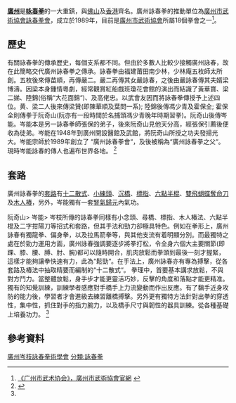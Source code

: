 {{multiple issues|
{{missing information|历史、现状|time=2019-07-31T09:17:41+00:00}}
{{onesource|time=2019-07-31T09:17:41+00:00}}
{{refimprove|time=2019-07-31T09:17:41+00:00}}
}}
'''[[廣州|廣州]]'''是'''[[咏春拳|咏春拳]]'''的一大重鎮，與[[佛山|佛山]]及[[香港|香港]]齊名。廣州詠春拳的推動單位為[[廣州市武術協會詠春拳會|廣州市武術協會詠春拳會]]，成立於1989年，目前是[[廣州市武術協會|廣州市武術協會]]所屬18個拳會之一<ref>[http://www.tiwang.com/Association/WushuContent.aspx?id=437&tid=19 《广州市武术协会》，廣州市武術協會官網] {{webarchive|url=https://web.archive.org/web/20100625071235/http://www.tiwang.com/Association/WushuContent.aspx?id=437&tid=19 |date=2010-06-25 }}</ref>。

==歷史==
有關詠春拳的傳承歷史，每個支系都不同。但由於多數人比較少接觸廣州詠春，故在此簡略交代廣州詠春拳之傳承。詠春拳由福建莆田南少林，少林庵五枚師太所創。五枚後來傳苗順，再傳嚴二。嚴二再傳其女嚴詠春，之後由嚴詠春傳其夫婿梁博濤。因梁本身鍾情粵劇，經常觀賞紅船戲班瓊花會館的演出而結識了黃華寶、梁二娣、陸錦(俗稱“大花面錦“)、及高佬忠。以武會友因而將詠春拳傳授予上述四位。黄、梁二人後來傳梁贊(即陳華順及葉問一系); 陸錦後傳馮少青及霍保全; 霍保全則傳拳于阮奇山(阮亦有一段時間於名捕頭馮少青晚年時期習拳)。阮奇山後傳岑能。岑能本是另一詠春拳師張保的弟子，後來阮奇山見他天分高，經張保引薦後便收為徒弟。岑能在1948年到廣州開設醫館及武館，將阮奇山所授之功夫發揚光大。岑能宗師於1989年創立了 “廣州詠春拳會“，及後被稱為“廣州詠春拳之父“。現時岑能詠春的傳人也遍布世界各地。
<ref name="#1">{{Cite web |url=http://www.sumjee.com/ |title=sumjee.com |access-date=2021-09-28 |archive-date=2021-07-15 |archive-url=https://web.archive.org/web/20210715074946/https://www.sumjee.com/ |dead-url=no }}</ref>

==套路==
廣州詠春拳的[[套路|套路]]有[[十二散式|十二散式]]、[[小練頭|小練頭]]、[[沉橋|沉橋]]、[[標指|標指]]、[[六點半棍|六點半棍]]、[[雙飛蝴蝶奪命刀|雙飛蝴蝶奪命刀]]及[[木人樁|木人樁]]，另外，岑能獨有一套[[腎氣歸元|腎氣歸元]]內氣功。

阮奇山> 岑能> 岑枝所傳的詠春拳同樣有小念頭、尋橋、標指、木人樁法、六點半棍及二字拑陽刀等招式和套路，但其手法和勁力卻極具特色。例如在拳形上，廣州詠春有獨龍拳、偏身拳，以及拉馬箭拳等，與其他支流有着明顯分別。而最獨特之處在於勁力運用方面，廣州詠春強調要逐步將拳打松，令全身六個大主要關節(即踝、膝、腰、膊、肘、腕)都可以隨時開合，肌肉放鬆而拳頭到最後一刻才握緊，這樣才能夠讓拳快速有力，此為“鬆勁“。在手法上，廣州詠春亦有專為搏擊，從各套路及樁法中抽取精要而編制的“十二散式“。 拳理中，首要基本講求放鬆，不與對方鬥力。當整體放鬆，身手步才能更靈活巧妙，反擊的角度和落點才能更精准。獨有的知覺訓練，訓練學者感應對手橋手上力流變動而作出反應。有了黐手近身攻防的能力後，學習者才會進級去練習離橋搏擊。另外更有獨特方法針對出拳的穿透性，集中性，抓住對手的指力腕力，以及橋手尺寸與韌性的器具訓練。從各種基礎上培養功力。
<ref name="#1"/>

==參考資料==
{{reflist|2}}
[http://www.sumjee.com  廣州岑枝詠春拳術學會] {{Wayback|url=http://www.sumjee.com/ |date=20210715074946 }}
[[分類:詠春拳|分類:詠春拳]]